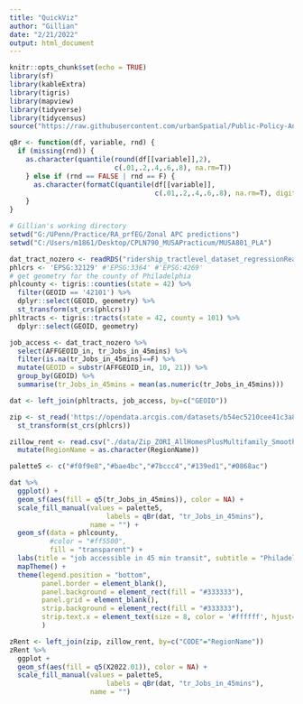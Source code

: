 ```yaml
---
title: "QuickViz"
author: "Gillian"
date: "2/21/2022"
output: html_document
---
```


```r
knitr::opts_chunk$set(echo = TRUE)
library(sf)
library(kableExtra)
library(tigris)
library(mapview)
library(tidyverse)
library(tidycensus)
source("https://raw.githubusercontent.com/urbanSpatial/Public-Policy-Analytics-Landing/master/functions.r")
```

```r
qBr <- function(df, variable, rnd) {
  if (missing(rnd)) {
    as.character(quantile(round(df[[variable]],2),
                          c(.01,.2,.4,.6,.8), na.rm=T))
    } else if (rnd == FALSE | rnd == F) {
      as.character(formatC(quantile(df[[variable]],
                                    c(.01,.2,.4,.6,.8), na.rm=T), digits = 3))
    }
}
```


```r
# Gillian's working directory
setwd("G:/UPenn/Practice/RA_prfEG/Zonal APC predictions")
setwd("C:/Users/m1861/Desktop/CPLN790_MUSAPracticum/MUSA801_PLA")

dat_tract_nozero <- readRDS("ridership_tractlevel_dataset_regressionReady_beforeApr26_noZero_1202.rds")
phlcrs <- 'EPSG:32129' #'EPSG:3364' #'EPSG:4269'
# get geometry for the county of Philadelphia
phlcounty <- tigris::counties(state = 42) %>%
  filter(GEOID == '42101') %>%
  dplyr::select(GEOID, geometry) %>%
  st_transform(st_crs(phlcrs))
phltracts <- tigris::tracts(state = 42, county = 101) %>%
  dplyr::select(GEOID, geometry)

job_access <- dat_tract_nozero %>%
  select(AFFGEOID_in, tr_Jobs_in_45mins) %>%
  filter(is.na(tr_Jobs_in_45mins)==F) %>%
  mutate(GEOID = substr(AFFGEOID_in, 10, 21)) %>%
  group_by(GEOID) %>%
  summarise(tr_Jobs_in_45mins = mean(as.numeric(tr_Jobs_in_45mins)))

dat <- left_join(phltracts, job_access, by=c("GEOID"))

zip <- st_read('https://opendata.arcgis.com/datasets/b54ec5210cee41c3a884c9086f7af1be_0.geojson') %>%
  st_transform(st_crs(phlcrs))

zillow_rent <- read.csv("./data/Zip_ZORI_AllHomesPlusMultifamily_Smoothed.csv") %>%
  mutate(RegionName = as.character(RegionName))


```

```r
palette5 <- c("#f0f9e8","#bae4bc","#7bccc4","#139ed1","#0868ac")

dat %>%
  ggplot() +
  geom_sf(aes(fill = q5(tr_Jobs_in_45mins)), color = NA) +
  scale_fill_manual(values = palette5,
                        labels = qBr(dat, "tr_Jobs_in_45mins"),
                    name = "") +
  geom_sf(data = phlcounty, 
          #color = "#ff5500",
          fill = "transparent") + 
  labs(title = "job accessible in 45 min transit", subtitle = "Philadelphia County 2019") +
  mapTheme() +
  theme(legend.position = "bottom",
        panel.border = element_blank(),
        panel.background = element_rect(fill = "#333333"),
        panel.grid = element_blank(),
        strip.background = element_rect(fill = "#333333"),
        strip.text.x = element_text(size = 8, color = '#ffffff', hjust=0.01)
        )
```
```r
zRent <- left_join(zip, zillow_rent, by=c("CODE"="RegionName"))
zRent %>%
  ggplot +
  geom_sf(aes(fill = q5(X2022.01)), color = NA) +
  scale_fill_manual(values = palette5,
                        labels = qBr(dat, "tr_Jobs_in_45mins"),
                    name = "")
```
